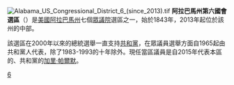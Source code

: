 [[File:Alabama_US_Congressional_District_6_(since_2013).tif|thumb]]
'''阿拉巴馬州第六國會選區'''（{{lang-en|Sixth Congressional District of Alabama}}）是[[美國|美國]][[阿拉巴馬州|阿拉巴馬州]]七個[[美國眾議院|眾議院]]選區之一，始於1843年，2013年起位於該州的中部。

該選區在2000年以來的總統選舉一直支持[[共和黨_(美國)|共和黨]]，在眾議員選舉方面自1965起由共和黨人代表，除了1983-1993的十年除外。現任當區議員是自2015年代表本區的、共和黨的[[加里·帕爾默_(政治人物)|加里·帕爾默]]。

[[Category:阿拉巴馬州國會選區|6]]